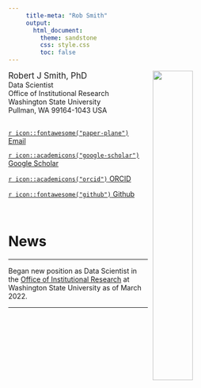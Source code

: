 ```yaml
---
     title-meta: "Rob Smith"
     output:
       html_document:
         theme: sandstone
         css: style.css
         toc: false
---
```

<img src="images/rjs.png" style="border:0; margin-right: 10px; margin-left: 10px" align="right" width="40%" alt="">

<span style='font-size: 1.2em;'>Robert J Smith, PhD</span>  
Data Scientist  
Office of Institutional Research  
Washington State University  
Pullman, WA 99164-1043 USA  
\  

[`r icon::fontawesome("paper-plane")` Email](mailto:rob.smith@wsu.edu){target="_blank"}

[`r icon::academicons("google-scholar")` Google Scholar ](http://scholar.google.com/citations?user=YkwN1lAAAAAJ){target="_blank"}

[`r icon::academicons("orcid")` ORCID](http://orcid.org/0000-0001-5085-634X){target="_blank"}

[`r icon::fontawesome("github")` Github ](https://github.com/phytomosaic/){target="_blank"}

\  
\  

<!-- # Research themes -->
<!-- ******   -->

<!-- - Human–atmosphere–vegetation interactions   -->
<!-- - Biogeography   -->
<!-- - Computational ecology   -->
<!-- - Lichen and bryophyte ecology   -->
<!-- \   -->


# News
******  
Began new position as Data Scientist in the [Office of Institutional Research](https://ir.wsu.edu/){target="_blank"} at Washington State University as of March 2022.  

<!-- - [New paper](https://doi.org/10.1016/j.foreco.2020.118410){target="_blank"} in *Forest Ecology and Management* links forest structural development to a general 'motif' of plant diversity --- useful for a silviculture that balances diversity with a landscape spectrum of structural stages?   -->

<!-- - Featured as [Early Career Researcher](https://journalofbiogeographynews.org/2020/02/14/ecr-feature-rob-smith/){target="_blank"} at *Journal of Biogeography*'s news site... if you need a laugh.   -->

<!-- - Our [paper](https://doi.org/10.1111/jbi.13719){target="_blank"} on climate vulnerability is published in *Journal of Biogeography*. Source code [here](https://github.com/phytomosaic/vuln){target="_blank"} and equations [here](./images/vuln_equations.pdf).   -->

<!-- - Joined with the [Stanton lab](https://cbs.umn.edu/contacts/daniel-stanton){target="_blank"} and the [Market Science](https://cbs.umn.edu/market-science/about){target="_blank"} outreach team to share the wonders of lichens with all ages at the Minnesota State Fair.   -->

<!-- - Continued our 6th year of long-term lichen monitoring at the [SPRUCE](https://mnspruce.ornl.gov){target="_blank"} whole-ecosystem warming experiment.   -->

<!-- - [Our paper](https://doi.org/10.1002/ajb2.1022){target="_blank"} sharing initial SPRUCE findings is now [highlighted](https://doi.org/10.1002/ajb2.1036){target="_blank"} in *American Journal of Botany*.   -->

<!-- - New [ELON](https://elonpreview.weebly.com/){target="_blank"} stations continue to be installed throughout the western U.S.   -->

<!-- \   -->

<!-- # Selected publications -->
<!-- ******   -->

<!-- <p style="padding-left:10%; text-indent:-10%;"> -->
<!-- Smith, R.J., S. Jovan, and B. McCune. 2020. Climatic niche limits and community-level vulnerability of obligate symbioses. *Journal of Biogeography* 47(2): 382-395. [doi:10.1111/jbi.13719](https://doi.org/10.1111/jbi.13719){target="_blank"}</p> -->

<!-- <p style="padding-left:10%; text-indent:-10%;"> -->
<!-- Smith, R.J., and A.N. Gray. 2019. Combining potentially incompatible community datasets when harmonizing forest inventories in subarctic Alaska. *Journal of Vegetation Science* 30(1): 18–29. [doi:10.1111/jvs.12694](https://doi.org/10.1111/jvs.12694){target="_blank"}</p> -->

<!-- <p style="padding-left:10%; text-indent:-10%;"> -->
<!-- Smith, R.J., P.R. Nelson, S. Jovan, P.J. Hanson, and B. McCune. 2018. Novel climates reverse carbon uptake of atmospherically-dependent epiphytes: climatic constraints on the iconic boreal forest lichen *Evernia mesomorpha*. *American Journal of Botany* 105: 266–274. [doi:10.1002/ajb2.1022](https://doi.org/10.1002/ajb2.1022){target="_blank"}</p> -->

<!-- <p style="padding-left:10%; text-indent:-10%;"> -->
<!-- Smith, R.J. 2017. Solutions for loss of information in high-beta-diversity community data. *Methods in Ecology and Evolution* 8(1): 68–74. [doi:10.1111/2041-210X.12652](https://doi.org/10.1111/2041-210X.12652){target="_blank"}</p> -->

<!-- <p style="padding-left:10%; text-indent:-10%;"> -->
<!-- Smith, R.J., S. Jovan and B. McCune. 2017. *Lichen Communities as Climate Indicators in the U.S. Pacific States*. PNW-GTR-952. USDA Forest Service, PNW Research Station, Portland, OR.  [[link](https://www.fs.usda.gov/treesearch/pubs/54532){target="_blank"}]</p> -->

<!-- <p style="padding-left:10%; text-indent:-10%;"> -->
<!-- Smith, R.J., S.R. Abella, and L.R. Stark. 2014. Post-fire recovery of desert mosses: effects of fires and soil-banks. *Journal of Vegetation Science* 25: 447–456. [doi:10.1111/jvs.12094](https://doi.org/10.1111/jvs.12094){target="_blank"}</p> -->

<!-- \   -->

<!-- ******   -->

<!-- $$\mathbf{v_{1}} = \frac{\sum_{j=1}^{n} a_{ij} \cdot \phi}{\sum_{j=1}^{n} a_{ij}} \cdot 100$$ -->

******  

